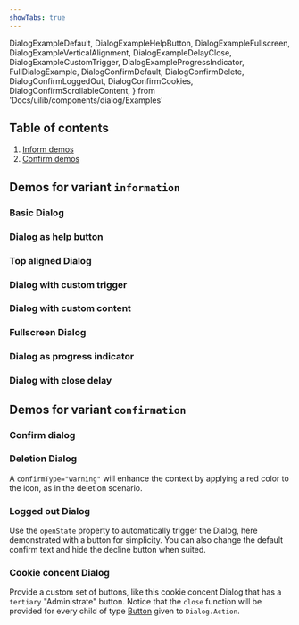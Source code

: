 ```yaml
---
showTabs: true
---
```


  DialogExampleDefault,
  DialogExampleHelpButton,
  DialogExampleFullscreen,
  DialogExampleVerticalAlignment,
  DialogExampleDelayClose,
  DialogExampleCustomTrigger,
  DialogExampleProgressIndicator,
  FullDialogExample,
  DialogConfirmDefault,
  DialogConfirmDelete,
  DialogConfirmLoggedOut,
  DialogConfirmCookies,
  DialogConfirmScrollableContent,
} from 'Docs/uilib/components/dialog/Examples'

## Table of contents

1. [Inform demos](/uilib/components/dialog/demos#demos-for-variant-information)
1. [Confirm demos](/uilib/components/dialog/demos#demos-for-variant-confirmation)

## Demos for variant `information`

### Basic Dialog

<DialogExampleDefault />

### Dialog as help button

<DialogExampleHelpButton />

### Top aligned Dialog

<DialogExampleVerticalAlignment />

### Dialog with custom trigger

<DialogExampleCustomTrigger />

### Dialog with custom content

<FullDialogExample />

### Fullscreen Dialog

<DialogExampleFullscreen />

### Dialog as progress indicator

<DialogExampleProgressIndicator />

### Dialog with close delay

<DialogExampleDelayClose />

## Demos for variant `confirmation`

### Confirm dialog

<DialogConfirmDefault />

### Deletion Dialog

A `confirmType="warning"` will enhance the context by applying a red color to the icon, as in the deletion scenario.

<DialogConfirmDelete />

### Logged out Dialog

Use the `openState` property to automatically trigger the Dialog, here demonstrated with a button for simplicity. You can also change the default confirm text and hide the decline button when suited.

<DialogConfirmLoggedOut />

### Cookie concent Dialog

Provide a custom set of buttons, like this cookie concent Dialog that has a `tertiary` "Administrate" button. Notice that the `close` function will be provided for every child of type [Button](/uilib/components/button) given to `Dialog.Action`.

<DialogConfirmCookies />

<VisibleWhenVisualTest>
  <DialogConfirmScrollableContent />
</VisibleWhenVisualTest>
